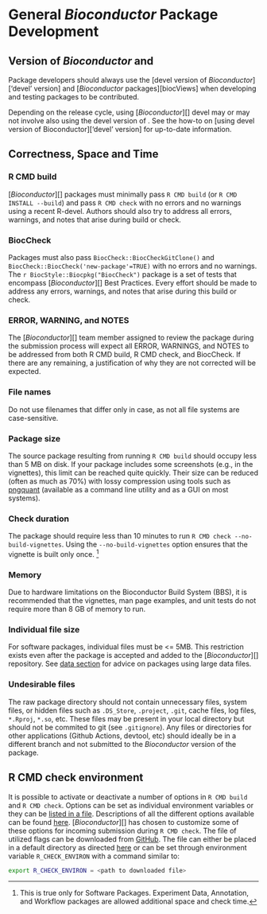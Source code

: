 # General _Bioconductor_ Package Development {#general}

## Version of _Bioconductor_ and <i class="fab fa-r-project"></i>

Package developers should always use the [devel version of _Bioconductor_]['devel' version] and
[_Bioconductor_ packages][biocViews] when developing and testing packages to be contributed.

Depending on the <i class="fab fa-r-project"></i> release cycle, using
[_Bioconductor_][] devel may or may not involve also using the devel version of
<i class="fab fa-r-project"></i>. See the how-to on [using devel version of
Bioconductor]['devel' version] for up-to-date information.

## Correctness, Space and Time {#correctness-space-and-time}

### R CMD build {#r-cmd-build}

[_Bioconductor_][] packages must minimally pass `R CMD build` (or `R CMD INSTALL
--build`) and pass `R CMD check` with no errors and no warnings using a recent
R-devel. Authors should also try to address all errors, warnings, and notes that
arise during build or check.

### BiocCheck {#bioccheck}

Packages must also pass `BiocCheck::BiocCheckGitClone()` and
`BiocCheck::BiocCheck('new-package'=TRUE)` with no errors and no warnings. The
`r BiocStyle::Biocpkg("BiocCheck")` package is a set of tests that encompass
[_Bioconductor_][] Best Practices. Every effort should be made to address any
errors, warnings, and notes that arise during this build or check.

### ERROR, WARNING, and NOTES {#error-warning-and-notes}

The [_Bioconductor_][] team member assigned to review
the package during the submission process will expect all ERROR, WARNINGS, and
NOTES to be addressed from both R CMD build, R CMD check, and BiocCheck. If
there are any remaining, a justification of why they are not corrected will be
expected.


### File names {#file-names}

Do not use filenames that differ only in case, as not all file systems are case-sensitive.

### Package size {#package-size}

The source package resulting from running `R CMD build` should occupy less than
5 MB on disk. If your package includes some screenshots (e.g., in the
vignettes), this limit can be reached quite quickly. Their size can be reduced
(often as much as 70%) with lossy compression using tools such as
[pngquant](https://pngquant.org/) (available as a command line utility and as a
GUI on most systems).

### Check duration {#check-duration}

The package should require less than 10 minutes to run `R CMD check --no-build-vignettes`.
Using the `--no-build-vignettes` option ensures that the vignette is built only once.
^[This is true only for Software Packages.
Experiment Data, Annotation, and Workflow packages are allowed additional space and check time.]

### Memory {#memory}

Due to hardware limitations on the Bioconductor Build System (BBS), it is
recommended that the vignettes, man page examples, and unit tests do not require
more than 8 GB of memory to run. 

### Individual file size {#individual-file-size}

For software packages, individual files must be <= 5MB.
This restriction exists even after the package is accepted and added to the
[_Bioconductor_][] repository. See [data section](#data) for
advice on packages using large data files. 

### Undesirable files {#undesirable-files}

The raw package directory should not contain unnecessary files, system files, or
hidden files such as `.DS_Store`, `.project`, `.git`, cache files, log files,
`*.Rproj`, `*.so`, etc. These files may be present in your local directory but should not be commited to
git (see [`.gitignore`]{#gitignore}). Any files or directories for other
applications (Github Actions, devtool, etc) should ideally be in a different
branch and not submitted to the _Bioconductor_ version of the package. 

## R CMD check environment {#r-cmd-check-environment}

It is possible to activate or deactivate a number of options in `R CMD build` and `R CMD check`.
Options can be set as individual environment variables or they can be [listed in a file](https://cran.r-project.org/doc/manuals/r-release/R-exts.html#Checking-and-building-packages).
Descriptions of all the different options available can be found [here](https://cran.r-project.org/doc/manuals/r-devel/R-ints.html#Tools).
[_Bioconductor_][] has chosen to customize some of these options for incoming submission during `R CMD check`.
The file of utilized flags can be downloaded from [<i class="fab fa-github"></i> GitHub](https://github.com/Bioconductor/packagebuilder/blob/master/check.Renviron).
The file can either be placed in a default directory as directed [here](https://cran.r-project.org/doc/manuals/r-release/R-exts.html#Checking-and-building-packages) or can be set through environment variable `R_CHECK_ENVIRON` with a command similar to:

```bash
export R_CHECK_ENVIRON = <path to downloaded file>
```
